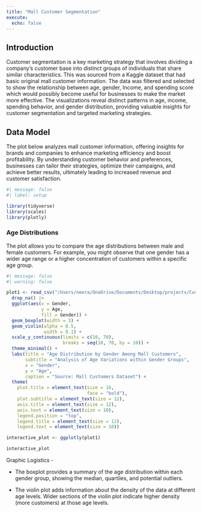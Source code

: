 ```yaml
---
title: "Mall Customer Segmentation"
execute: 
  echo: false
---
```


## Introduction
Customer segmentation is a key marketing strategy that involves dividing a company's customer base into distinct groups of individuals that share similar characteristics. This was sourced from a Kaggle dataset that had basic original mall customer information. The data was filtered and selected to show the relationship between age, gender, Income, and spending score which would possibly become useful for businesses to make the market more effective. The visualizations reveal distinct patterns in age, income, spending behavior, and gender distribution, providing valuable insights for customer segmentation and targeted marketing strategies.

## Data Model

The plot below analyzes mall customer information, offering insights for brands and companies to enhance marketing efficiency and boost profitability. By understanding customer behavior and preferences, businesses can tailor their strategies, optimize their campaigns, and achieve better results, ultimately leading to increased revenue and customer satisfaction.

```r
#| message: false
#| label: setup

library(tidyverse)
library(scales)
library(plotly)
```
### Age Distributions
The plot allows you to compare the age distributions between male and female customers. For example, you might observe that one gender has a wider age range or a higher concentration of customers within a specific age group.
```r
#| message: false
#| warning: false

plot1 <- read_csv("/Users/neera/OneDrive/Documents/Desktop/projects/Customer_Segmentation/Mall_Customers.csv") |>
  drop_na() |>
  ggplot(aes(x = Gender,
             y = Age, 
             fill = Gender)) +
  geom_boxplot(width = 3) +
  geom_violin(alpha = 0.5,
              width = 0.1) +
  scale_y_continuous(limits = c(10, 70), 
                     breaks = seq(10, 70, by = 10)) +
  theme_minimal() +
  labs(title = "Age Distribution by Gender Among Mall Customers",
       subtitle = "Analysis of Age Variations within Gender Groups",
       x = "Gender",
       y = "Age",
       caption = "Source: Mall Customers Dataset") +
  theme(
    plot.title = element_text(size = 16,
                              face = "bold"),
    plot.subtitle = element_text(size = 12),
    axis.title = element_text(size = 12),
    axis.text = element_text(size = 10),
    legend.position = "top",
    legend.title = element_text(size = 12),
    legend.text = element_text(size = 10))

interactive_plot <- ggplotly(plot1)

interactive_plot
```
Graphic Logistics - 

 * The boxplot provides a summary of the age distribution within each gender group, showing the median, quartiles, and     potential outliers.
 
 * The violin plot adds information about the density of the data at different age levels. Wider sections of the violin    plot indicate higher density (more customers) at those age levels.

